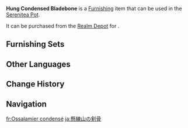 {{Furnishing Infobox
|id             = 372345
|image          = Item Hung Condensed Bladebone.png
|category       = Landform
|subcategory    = Tree
|quality        = 3
|adeptal_energy = 20
|load           = 100
|reduced_load   = 100
|description    = A tree commonly found in Chenyu Vale with sharp, slender leaves that remain evergreen. This straight-trunked tree is often called a "Bladebone" in Liyue. Legend has it that such trees were shaped over long years by the mountain winds blowing from Mt. Xuanlian, hardening them and giving them a solid and dense wood that is favored by carpenters and other artisans.
|source1      = Realm Depot
}}
'''Hung Condensed Bladebone''' is a [[Furnishing]] item that can be used in the [[Serenitea Pot]].

It can be purchased from the [[Realm Depot]] for {{Item|Realm Currency|24|x=80}}.

==Furnishing Sets==
{{Craft Usage|type=Furnishing Set}}

==Other Languages==
{{Other Languages
|en      = Hung Condensed Bladebone
|zhs     = 悬练凝剑骨
|zhs_rm  = 
|zht     = 懸練凝劍骨
|zht_rm  = 
|zh_tl   = 
|ja      = 懸練山の剣骨
|ja_rm   = Kenrenzan no Kenkotsu{{Assumed}}
|ja_tl   = 
|ko      = 현련산 검골
|ko_rm   = 
|ko_tl   = 
|es      = Árbol espada de Xuanlian
|es_tl   = Xuanlian Sword Tree
|fr      = Ossalamier condensé
|fr_tl   = Condensed Bladebone Tree
|fr_note = {{Fr|Ossalamier}} is a coined word made of {{Fr|os|bone}}, {{Fr|lame|blade}}, and {{Fr|-ier}}, a suffix to form tree names.
|ru      = Застывший костяной меч
|ru_tl   = 
|th      = ดาบกระดูก Xuanlian
|th_rm   = 
|th_tl   = 
|vi      = Huyền Luyện Ngưng Kiếm Cốt
|vi_tl   = 
|de      = Xuanlian-Schwertknochen
|de_tl   = Xuanlian Swordbone
|id      = Gantungan Tempaan Tulang Pedang
|id_tl   = Forged Bone Sword Hanger
|pt      = Lâmina Óssea Suspensa
|pt_tl   = 
|tr      = Yoğun Kılıç Kemiği Askısı
|tr_tl   = 
|it      = Lama d'osso sintetico appesa
|it_tl   = 
}}

==Change History==
{{Change History|4.5}}

==Navigation==
{{Furnishing Navbox|exterior}}

[[fr:Ossalamier condensé]]
[[ja:懸練山の剣骨]]